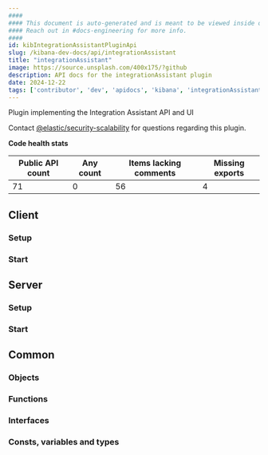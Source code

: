 ```yaml
---
####
#### This document is auto-generated and is meant to be viewed inside our experimental, new docs system.
#### Reach out in #docs-engineering for more info.
####
id: kibIntegrationAssistantPluginApi
slug: /kibana-dev-docs/api/integrationAssistant
title: "integrationAssistant"
image: https://source.unsplash.com/400x175/?github
description: API docs for the integrationAssistant plugin
date: 2024-12-22
tags: ['contributor', 'dev', 'apidocs', 'kibana', 'integrationAssistant']
---
```


Plugin implementing the Integration Assistant API and UI

Contact [@elastic/security-scalability](https://github.com/orgs/elastic/teams/security-scalability) for questions regarding this plugin.

**Code health stats**

| Public API count  | Any count | Items lacking comments | Missing exports |
|-------------------|-----------|------------------------|-----------------|
| 71 | 0 | 56 | 4 |

## Client

### Setup
<DocDefinitionList data={[integrationAssistantObj.client.setup]}/>

### Start
<DocDefinitionList data={[integrationAssistantObj.client.start]}/>

## Server

### Setup
<DocDefinitionList data={[integrationAssistantObj.server.setup]}/>

### Start
<DocDefinitionList data={[integrationAssistantObj.server.start]}/>

## Common

### Objects
<DocDefinitionList data={integrationAssistantObj.common.objects}/>

### Functions
<DocDefinitionList data={integrationAssistantObj.common.functions}/>

### Interfaces
<DocDefinitionList data={integrationAssistantObj.common.interfaces}/>

### Consts, variables and types
<DocDefinitionList data={integrationAssistantObj.common.misc}/>

